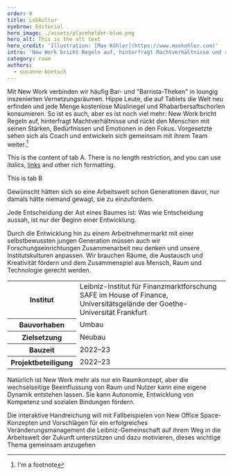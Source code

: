 ```yaml
---
order: 0
title: Lobkultur
eyebrow: Editorial
hero_image: ./assets/placeholder-blue.png
hero_alt: This is the alt text
hero_credit: 'Illustration: [Max Köhler](https://www.maxkohler.com)'
intro: 'New Work bricht Regeln auf, hinterfragt Machtverhältnisse und rückt den Menschen mit seinen Stärken, Bedürfnissen und Emotionen in den Fokus.'
category: raum
authors:
  - susanne-boetsch
---
```


<Leadin>Mit New Work verbinden wir häufig</Leadin> Bar- und "Barrista-Theken" in loungig inszenierten Vernetzungsräumen. Hippe Leute, die auf Tablets die
Welt neu erfinden und jede Menge kostenlose <Term t="Müsliriegel">Müsliriegel</Term> und Rhabarbersaftschorlen konsumieren. So ist es auch, aber es ist
noch viel mehr: New Work bricht Regeln auf, hinterfragt Machtverhältnisse und rückt den Menschen mit seinen Stärken, Bedürfnissen und Emotionen in den
Fokus. Vorgesetzte sehen sich als Coach und entwickeln sich gemeinsam mit ihrem Team weiter.[^1]

<Figure
  size="large"
  src="wework-office.jpg"
  caption="This is an image caption"
  credit="This an image credit"
  license="cc-by-4"
  alt="Alt text here"
></Figure>

<Tabs>
<Tab title="Tab A">

This is the content of tab A. There is no length restriction, and you can use _italics_, [links](#1) and other rich formatting.

</Tab>
<Tab title="Tab B">

This is tab B

</Tab>
</Tabs>

Gewünscht hätten sich so eine Arbeitswelt schon Generationen davor, nur damals hätte niemand gewagt, sie zu einzufordern.

<Quote cite="Yoda in _Yoda: Dark Rendezvous_ (2004), S. 85">

Jede Entscheidung der Ast eines Baumes ist: Was wie Entscheidung aussah, ist nur der Beginn einer Entwicklung.

</Quote>

Durch die Entwicklung hin zu einem Arbeitnehmermarkt mit einer selbstbewussten jungen Generation müssen auch wir Forschungseinrichtungen Zusammenarbeit neu denken und unsere Institutskulturen anpassen. Wir brauchen Räume, die Austausch und Kreativität fördern und dem Zusammenspiel aus Mensch, Raum und Technologie gerecht werden.

<table>
  <tbody>
    <tr>
      <th>Institut</th>
      <td>Leibniz-Institut für Finanzmarktforschung SAFE im House of Finance, Universitätsgelände der Goethe-Universität Frankfurt</td>
    </tr>
    <tr>
      <th>Bauvorhaben</th>
      <td>Umbau</td>
    </tr>
    <tr>
      <th>Zielsetzung</th>
      <td>Neubau</td>
    </tr>
    <tr>
      <th>Bauzeit</th>
      <td>2022–23</td>
    </tr>
    <tr>
      <th>Projektbeteiligung</th>
      <td>2022–23</td>
    </tr>
  </tbody>
</table>

Natürlich ist New Work mehr als nur ein Raumkonzept, aber die wechselseitige Beeinflussung von Raum und Nutzer kann eine eigene Dynamik entstehen lassen. Sie kann Autonomie, Entwicklung von Kompetenz und sozialen Bindungen fördern.

Die interaktive Handreichung will mit Fallbeispielen von New Office Space-Konzepten und Vorschlägen für ein erfolgreiches Veränderungsmanagement die Leibniz-Gemeinschaft auf ihrem Weg in die Arbeitswelt der Zukunft unterstützen und dazu motivieren, dieses wichtige Thema gemeinsam anzugehen

[^1]: I'm a footnote
